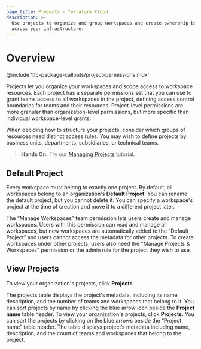 ```yaml
---
page_title: Projects - Terraform Cloud
description: >-
  Use projects to organize and group workspaces and create ownership boundaries
  across your infrastructure. 
---
```


# Overview

<!-- BEGIN: TFC:only name:pnp-callout -->
@include 'tfc-package-callouts/project-permissions.mdx'
<!-- END: TFC:only name:pnp-callout -->

Projects let you organize your workspaces and scope access to workspace
resources. Each project has a separate permissions set that you can use to grant
teams access to all workspaces in the project, defining access control
boundaries for teams and their resources. Project-level permissions are more
granular than organization-level permissions, but more specific than individual
workspace-level grants.

When deciding how to structure your projects, consider which groups of resources
need distinct access rules. You may wish to define projects by business units,
departments, subsidiaries, or technical teams. 

> **Hands On:**  Try our [Managing
  Projects](/terraform/tutorials/cloud/projects)
  tutorial. 

## Default Project

Every workspace must belong to exactly one project. By default, all workspaces
belong to an organization's **Default Project**. You can rename the default
project, but you cannot delete it. You can specify a workspace's project at the
time of creation and move it to a different project later. 

The “Manage Workspaces” team permission lets users create and manage workspaces.
Users with this permission can read and manage all workspaces, but new
workspaces are automatically added to the “Default Project” and users cannot
access the metadata for other projects. To create workspaces under other
projects, users also need the "Manage Projects & Workspaces" permission or the
admin role for the project they wish to use.

## View Projects
To view your organization's projects, click **Projects**. 

The projects table displays the project's metadata, including its name, description, and the number of teams and workspaces that belong to it. You can sort projects by name by clicking the blue arrow icon beside the **Project name** table header.
To view your organization's projects, click **Projects**. You can sort the
projects by clicking on the blue arrows beside the “Project name” table header.
The table displays project’s metadata including name, description, and the count
of teams and workspaces that belong to the project. 
